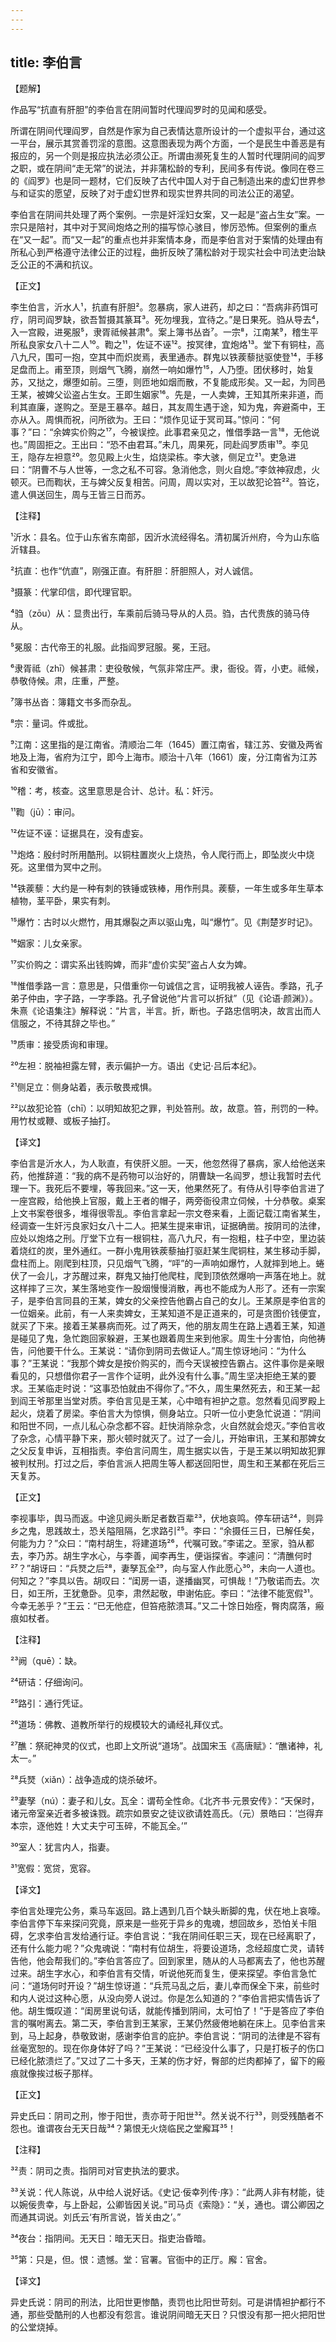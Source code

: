 ```yaml
---
---
---
```

title: 李伯言
---




【题解】


作品写“抗直有肝胆”的李伯言在阴间暂时代理阎罗时的见闻和感受。

所谓在阴间代理阎罗，自然是作家为自己表情达意所设计的一个虚拟平台，通过这一平台，展示其赏善罚淫的意图。这意图表现为两个方面，一个是民生中善恶是有报应的，另一个则是报应执法必须公正。所谓由濒死复生的人暂时代理阴间的阎罗之职，或在阴间“走无常”的说法，并非蒲松龄的专利，民间多有传说。像同在卷三的《阎罗》也是同一题材，它们反映了古代中国人对于自己制造出来的虚幻世界参与和证实的愿望，反映了对于虚幻世界和现实世界共同的司法公正的渴望。

李伯言在阴间共处理了两个案例。一宗是奸淫妇女案，又一起是“盗占生女”案。一宗只是陪衬，其中对于冥间炮烙之刑的描写惊心骇目，惨厉恐怖。但案例的重点在“又一起”。而“又一起”的重点也并非案情本身，而是李伯言对于案情的处理由有所私心到严格遵守法律公正的过程，曲折反映了蒲松龄对于现实社会中司法吏治缺乏公正的不满和抗议。


【正文】

李生伯言，沂水人¹，抗直有肝胆²。忽暴病，家人进药，却之曰：“吾病非药饵可疗，阴司阎罗缺，欲吾暂摄其篆耳³。死勿埋我，宜待之。”是日果死。驺从导去⁴，入一宫殿，进冕服⁵，隶胥祗候甚肃⁶。案上簿书丛沓⁷。一宗⁸，江南某⁹，稽生平所私良家女八十二人¹⁰。鞫之¹¹，佐证不诬¹²。按冥律，宜炮烙¹³。堂下有铜柱，高八九尺，围可一抱，空其中而炽炭焉，表里通赤。群鬼以铁蒺藜挞驱使登¹⁴，手移足盘而上。甫至顶，则烟气飞腾，崩然一响如爆竹¹⁵，人乃堕。团伏移时，始复苏，又挞之，爆堕如前。三堕，则匝地如烟而散，不复能成形矣。又一起，为同邑王某，被婢父讼盗占生女。王即生姻家¹⁶。先是，一人卖婢，王知其所来非道，而利其直廉，遂购之。至是王暴卒。越日，其友周生遇于途，知为鬼，奔避斋中，王亦从入。周惧而祝，问所欲为。王曰：“烦作见证于冥司耳。”惊问：“何事？”曰：“余婢实价购之¹⁷，今被误控。此事君亲见之，惟借季路一言¹⁸，无他说也。”周固拒之。王出曰：“恐不由君耳。”未几，周果死，同赴阎罗质审¹⁹。李见王，隐存左袒意²⁰。忽见殿上火生，焰烧梁栋。李大骇，侧足立²¹。吏急进曰：“阴曹不与人世等，一念之私不可容。急消他念，则火自熄。”李敛神寂虑，火顿灭。已而鞫状，王与婢父反复相苦。问周，周以实对，王以故犯论笞²²。笞讫，遣人俱送回生，周与王皆三日而苏。

【注释】


¹沂水：县名。位于山东省东南部，因沂水流经得名。清初属沂州府，今为山东临沂辖县。

²抗直：也作“伉直”，刚强正直。有肝胆：肝胆照人，对人诚信。

³摄篆：代掌印信，即代理官职。

⁴驺（zōu）从：显贵出行，车乘前后骑马导从的人员。驺，古代贵族的骑马侍从。

⁵冕服：古代帝王的礼服。此指阎罗冠服。冕，王冠。

⁶隶胥祗（zhī）候甚肃：吏役敬候，气氛非常庄严。隶，衙役。胥，小吏。祗候，恭敬侍候。肃，庄重，严整。

⁷簿书丛沓：簿籍文书多而杂乱。

⁸宗：量词。件或批。

⁹江南：这里指的是江南省。清顺治二年（1645）置江南省，辖江苏、安徽及两省地及上海，省府为江宁，即今上海市。顺治十八年（1661）废，分江南省为江苏省和安徽省。

¹⁰稽：考，核查。这里意思是合计、总计。私：奸污。

¹¹鞫（jū）：审问。

¹²佐证不诬：证据具在，没有虚妄。

¹³炮烙：殷纣时所用酷刑。以铜柱置炭火上烧热，令人爬行而上，即坠炭火中烧死。这里借为冥中之刑。

¹⁴铁蒺藜：大约是一种有刺的铁锤或铁棒，用作刑具。蒺藜，一年生或多年生草本植物，茎平卧，果实有刺。

¹⁵爆竹：古时以火燃竹，用其爆裂之声以驱山鬼，叫“爆竹”。见《荆楚岁时记》。

¹⁶姻家：儿女亲家。

¹⁷实价购之：谓实系出钱购婢，而非“虚价实契”盗占人女为婢。

¹⁸惟借季路一言：意思是，只借重你一句诚信之言，证明我被人诬告。季路，孔子弟子仲由，字子路，一字季路。孔子曾说他“片言可以折狱”（见《论语·颜渊》）。朱熹《论语集注》解释说：“片言，半言。折，断也。子路忠信明决，故言出而人信服之，不待其辞之毕也。”

¹⁹质审：接受质询和审理。

²⁰左袒：脱袖袒露左臂，表示偏护一方。语出《史记·吕后本纪》。

²¹侧足立：侧身站着，表示敬畏戒惧。

²²以故犯论笞（chī）：以明知故犯之罪，判处笞刑。故，故意。笞，刑罚的一种。用竹杖或鞭、或板子抽打。





【译文】


李伯言是沂水人，为人耿直，有侠肝义胆。一天，他忽然得了暴病，家人给他送来药，他推辞道：“我的病不是药物可以治好的，阴曹缺一名阎罗，想让我暂时去代理一下。我死后不要埋，等我回来。”这一天，他果然死了。有侍从引导李伯言进了一座宫殿，给他换上官服，戴上王者的帽子，两旁衙役肃立伺候，十分恭敬。桌案上文书案卷很多，堆得很零乱。李伯言拿起一宗文卷来看，上面记载江南省某生，经调查一生奸污良家妇女八十二人。把某生提来审讯，证据确凿。按阴司的法律，应处以炮烙之刑。厅堂下立有一根铜柱，高八九尺，有一抱粗，柱子中空，里边装着烧红的炭，里外通红。一群小鬼用铁蒺藜抽打驱赶某生爬铜柱，某生移动手脚，盘柱而上。刚爬到柱顶，只见烟气飞腾，“呯”的一声响如爆竹，人就摔到地上。蜷伏了一会儿，才苏醒过来，群鬼又抽打他爬柱，爬到顶依然爆响一声落在地上。就这样摔了三次，某生落地变作一股烟慢慢消散，再也不能成为人形了。还有一宗案子，是李伯言同县的王某，婢女的父亲控告他霸占自己的女儿。王某原是李伯言的一位姻亲。此前，有一人来卖婢女，王某知道不是正道来的，可是贪图价钱便宜，就买了下来。接着王某暴病而死。过了两天，他的朋友周生在路上遇着王某，知道是碰见了鬼，急忙跑回家躲避，王某也跟着周生来到他家。周生十分害怕，向他祷告，问他要干什么。王某说：“请你到阴司去做证人。”周生惊讶地问：“为什么事？”王某说：“我那个婢女是按价购买的，而今天误被控告霸占。这件事你是亲眼看见的，只想借你君子一言作个证明，此外没有什么事。”周生坚决拒绝王某的要求。王某临走时说：“这事恐怕就由不得你了。”不久，周生果然死去，和王某一起到阎王爷那里当堂对质。李伯言见是王某，心中暗有袒护之意。忽然看见阎罗殿上起火，烧着了房梁。李伯言大为惊惧，侧身站立。只听一位小吏急忙说道：“阴间和阳世不同，一点儿私心杂念都不容。赶快消除杂念，火自然就会熄灭。”李伯言收了杂念，心情平静下来，那火顿时就灭了。过了一会儿，开始审讯，王某和那婢女之父反复申诉，互相指责。李伯言问周生，周生据实以告，于是王某以明知故犯罪被判杖刑。打过之后，李伯言派人把周生等人都送回阳世，周生和王某都在死后三天复苏。


【正文】

李视事毕，舆马而返。中途见阙头断足者数百辈²³，伏地哀鸣。停车研诘²⁴，则异乡之鬼，思践故土，恐关隘阻隔，乞求路引²⁵。李曰：“余摄任三日，已解任矣，何能为力？”众曰：“南村胡生，将建道场²⁶，代嘱可致。”李诺之。至家，驺从都去，李乃苏。胡生字水心，与李善，闻李再生，便诣探省。李遽问：“清醮何时²⁷？”胡讶曰：“兵燹之后²⁸，妻孥瓦全²⁹，向与室人作此愿心³⁰，未向一人道也。何知之？”李具以告。胡叹曰：“闺房一语，遂播幽冥，可惧哉！”乃敬诺而去。次日，如王所，王犹惫卧。见李，肃然起敬，申谢佑庇。李曰：“法律不能宽假³¹。今幸无恙乎？”王云：“已无他症，但笞疮脓溃耳。”又二十馀日始痊，臀肉腐落，瘢痕如杖者。

【注释】


²³阙（quē）：缺。

²⁴研诘：仔细询问。

²⁵路引：通行凭证。

²⁶道场：佛教、道教所举行的规模较大的诵经礼拜仪式。

²⁷醮：祭祀神灵的仪式，也即上文所说“道场”。战国宋玉《高唐赋》：“醮诸神，礼太一。”

²⁸兵燹（xiǎn）：战争造成的烧杀破坏。

²⁹妻孥（nú）：妻子和儿女。瓦全：谓苟全性命。《北齐书·元景安传》：“天保时，诸元帝室亲近者多被诛戮。疏宗如景安之徒议欲请姓高氏。（元）景皓曰：‘岂得弃本宗，逐他姓！大丈夫宁可玉碎，不能瓦全。’”

³⁰室人：犹言内人，指妻。

³¹宽假：宽贷，宽容。





【译文】


李伯言处理完公务，乘马车返回。路上遇到几百个缺头断脚的鬼，伏在地上哀嚎。李伯言停下车来探问究竟，原来是一些死于异乡的鬼魂，想回故乡，恐怕关卡阻碍，乞求李伯言发给通行证。李伯言说：“我在阴间任职三天，现在已经离职了，还有什么能力呢？”众鬼魂说：“南村有位胡生，将要设道场，念经超度亡灵，请转告他，他会帮我们的。”李伯言答应了。回到家里，随从的人马都离去了，他也苏醒过来。胡生字水心，和李伯言有交情，听说他死而复生，便来探望。李伯言急忙问：“道场何时开设？”胡生惊讶道：“兵荒马乱之后，妻儿幸而保全下来，前些时和内人说过这种心愿，从没向旁人说过。你是怎么知道的？”李伯言把实情告诉了他。胡生慨叹道：“闺房里说句话，就能传播到阴间，太可怕了！”于是答应了李伯言的嘱咐离去。第二天，李伯言到王某家，王某仍然疲倦地躺在床上。见李伯言来到，马上起身，恭敬致谢，感谢李伯言的庇护。李伯言说：“阴司的法律是不容有丝毫宽恕的。现在你身体好了吗？”王某说：“已经没什么事了，只是打板子的伤口已经化脓溃烂了。”又过了二十多天，王某的伤才好，臀部的烂肉都掉了，留下的瘢痕就像挨过板子那样。


【正文】

异史氏曰：阴司之刑，惨于阳世，责亦苛于阳世³²。然关说不行³³，则受残酷者不怨也。谁谓夜台无天日哉³⁴？第恨无火烧临民之堂廨耳³⁵！

【注释】


³²责：阴司之责。指阴司对官吏执法的要求。

³³关说：代人陈说，从中给人说好话。《史记·佞幸列传·序》：“此两人非有材能，徒以婉佞贵幸，与上卧起，公卿皆因关说。”司马贞《索隐》：“关，通也。谓公卿因之而通其词说。刘氏云‘有所言说，皆关由之’。”

³⁴夜台：指阴间。无天日：暗无天日。指吏治昏暗。

³⁵第：只是，但。恨：遗憾。堂：官署。官衙中的正厅。廨：官舍。





【译文】


异史氏说：阴司的刑法，比阳世更惨酷，责罚也比阳世苛刻。可是讲情袒护都行不通，那些受酷刑的人也都没有怨言。谁说阴间暗无天日？只恨没有那一把火把阳世的公堂烧掉。